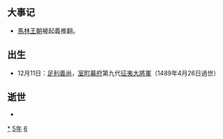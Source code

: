 {{yearTOC|1465|明'''[[成化|成化]]元年'''；刘通'''[[德胜|德胜]]元年'''；越南'''[[光順|光順]]六年'''；日本'''[[寬正|寬正]]六年'''}}

== 大事记 ==
*[[馬林王朝|馬林王朝]]被起義推翻。

== 出生 ==
*12月11日：[[足利義尚|足利義尚]]，[[室町幕府|室町幕府]]第九代[[征夷大將軍|征夷大將軍]]（1489年4月26日過世）

== 逝世 ==
{{Wikisource year mention}}
*

[[Category:1465年|*]]
[[Category:1460年代|5年]]
[[Category:15世纪各年|6]]